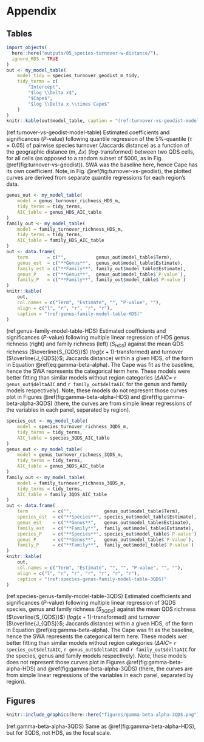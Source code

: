 # Appendix {-}

## Tables {-}

```r
import_objects(
  here::here("outputs/05_species-turnover-w-distance/"),
  ignore_RDS = TRUE
)
out <- my_model_table(
    model_tidy = species_turnover_geodist_m_tidy, 
    tidy_terms = c(
        "Intercept", 
        "$log \\Delta x$",
        "$Cape$",
        "$log \\Delta x \\times Cape$"
    )
)
knitr::kable(out$model_table, caption = "(ref:turnover-vs-geodist-model-table)")
```

(ref:turnover-vs-geodist-model-table) Estimated coefficients and significances ($P$-value) following quantile regression of the 5%-quantile ($\tau = 0.05$) of pairwise species turnover (Jaccards distance) as a function of the geographic distance (m, $\Delta x$) ($log$-transformed) between two QDS cells, for all cells (as opposed to a random subset of 5000, as in Fig. \@ref(fig:turnover-vs-geodist)). SWA was the baseline here, hence Cape has its own coefficient. Note, in Fig. \@ref(fig:turnover-vs-geodist), the plotted curves are derived from separate quantile regressions for each region's data.

```r
genus_out <- my_model_table(
    model = genus_turnover_richness_HDS_m, 
    tidy_terms = tidy_terms,
    AIC_table = genus_HDS_AIC_table
)
family_out <- my_model_table(
    model = family_turnover_richness_HDS_m,
    tidy_terms = tidy_terms,
    AIC_table = family_HDS_AIC_table
)
out <- data.frame(
    term       = c("",           genus_out$model_table$Term),
    genus_est  = c("**Genus**",  genus_out$model_table$Estimate),
    family_est = c("**Family**", family_out$model_table$Estimate),
    genus_P    = c("**Genus**",  genus_out$model_table$`P-value`),
    family_P   = c("**Family**", family_out$model_table$`P-value`)
)
knitr::kable(
    out,
    col.names = c("Term", "Estimate", "", "P-value", ""),
    align = c("l", "r", "r", "r", "r"),
    caption = "(ref:genus-family-model-table-HDS)"
)
```

(ref:genus-family-model-table-HDS) Estimated coefficients and significances ($P$-value) following multiple linear regression of HDS genus richness (right) and family richness (left) ($S_{HDS}$) against the mean QDS richness ($\overline{S_{QDS}}$) ($log(x + 1)$-transformed) and turnover ($\overline{J_{QDS}}$; Jaccards distance) within a given HDS, of the form in Equation \@ref(eq:gamma-beta-alpha). The Cape was fit as the baseline, hence the SWA represents the categorical term here. These models were better fitting than similar models without region categories ($\Delta AIC =$ `r genus_out$deltaAIC` and `r family_out$deltaAIC` for the genus and family models respectively). Note, these models do not represent those curves plot in Figures \@ref(fig:gamma-beta-alpha-HDS) and \@ref(fig:gamma-beta-alpha-3QDS) (there, the curves are from simple linear regressions of the variables in each panel, separated by region).

```r
species_out <- my_model_table(
    model = species_turnover_richness_3QDS_m, 
    tidy_terms = tidy_terms,
    AIC_table = species_3QDS_AIC_table
)
genus_out <- my_model_table(
    model = genus_turnover_richness_3QDS_m, 
    tidy_terms = tidy_terms,
    AIC_table = genus_3QDS_AIC_table
)
family_out <- my_model_table(
    model = family_turnover_richness_3QDS_m,
    tidy_terms = tidy_terms,
    AIC_table = family_3QDS_AIC_table
)
out <- data.frame(
    term         = c("",            genus_out$model_table$Term),
    species_est  = c("**Species**", species_out$model_table$Estimate),
    genus_est    = c("**Genus**",   genus_out$model_table$Estimate),
    family_est   = c("**Family**",  family_out$model_table$Estimate),
    species_P    = c("**Species**", species_out$model_table$`P-value`),
    genus_P      = c("**Genus**",   genus_out$model_table$`P-value`),
    family_P     = c("**Family**",  family_out$model_table$`P-value`)
)
knitr::kable(
    out,
    col.names = c("Term", "Estimate", "", "", "P-value", "", ""),
    align = c("l", "r", "r", "r", "r", "r", "r"),
    caption = "(ref:species-genus-family-model-table-3QDS)"
)
```

(ref:species-genus-family-model-table-3QDS) Estimated coefficients and significances ($P$-value) following multiple linear regression of 3QDS species, genus and family richness ($S_{3QDS}$) against the mean QDS richness ($\overline{S_{QDS}}$) ($log(x + 1)$-transformed) and turnover ($\overline{J_{QDS}}$; Jaccards distance) within a given HDS, of the form in Equation \@ref(eq:gamma-beta-alpha). The Cape was fit as the baseline, hence the SWA represents the categorical term here. These models wer better fitting than similar models without region categories ($\Delta AIC =$ `r species_out$deltaAIC`, `r genus_out$deltaAIC` and `r family_out$deltaAIC` for the species, genus and family models respectively). Note, these models does not represent those curves plot in Figures \@ref(fig:gamma-beta-alpha-HDS) and \@ref(fig:gamma-beta-alpha-3QDS) (there, the curves are from simple linear regressions of the variables in each panel, separated by region).

## Figures {-}

```r
knitr::include_graphics(here::here("figures/gamma-beta-alpha-3QDS.png"))
```

(ref:gamma-beta-alpha-3QDS) Same as \@ref(fig:gamma-beta-alpha-HDS), but for 3QDS, not HDS, as the focal scale.
